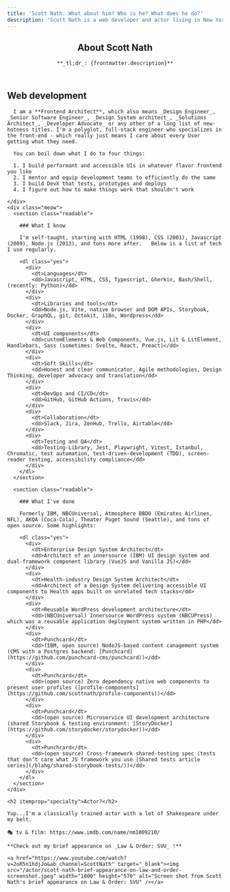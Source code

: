 ```yaml
---
title: 'Scott Nath: What about him? Who is he? What does he do?'
description: 'Scott Nath is a web developer and actor living in New York State'
---
```



<SiteWide title={frontmatter.title} description={frontmatter.description} image={frontmatter.heroImage}>

  <article itemscope itemtype="https://schema.org/Person">

  <header class="readable">
    <h1>About <span itemprop="name">Scott Nath</span></h1>

    **_tl;dr_: {frontmatter.description}**

    

  </header>
  <section>
    <div class="readable">
      <h2 itemprop="hasOccupation">Web development</h2>

      I am a **Frontend Architect**, which also means _Design Engineer_, _Senior Software Engineer_, _Design System architect_, _Solutions Architect_, _Developer Advocate_ or any other of a long list of new-hotness titles. I'm a polyglot, full-stack engineer who specializes in the front-end - which really just means I care about every User getting what they need.
      
      You can boil down what I do to four things: 

      1. I build performant and accessible UIs in whatever flavor frontend you like 
      2. I mentor and equip development teams to efficiently do the same 
      3. I build DevX that tests, prototypes and deploys
      4. I figure out how to make things work that shouldn't work

    </div>
    <div class="meow">
      <section class="readable">

        ### What I know

        I'm self-taught, starting with HTML (1998), CSS (2001), Javascript (2009), Node.js (2013), and tons more after.   Below is a list of tech I use regularly.

        <dl class="yes">
          <div>
            <dt>Languages</dt>
            <dd>Javascript, HTML, CSS, Typescript, Gherkin, Bash/Shell, (recently: Python)</dd>
          </div>
          <div>
            <dt>Libraries and tools</dt>
            <dd>Node.js, Vite, native browser and DOM APIs, Storybook, Docker, GraphQL, git, Octokit, i18n, Wordpress</dd>
          </div>
          <div>
            <dt>UI components</dt>
            <dd>customElements & Web Components, Vue.js, Lit & LitElement, Handlebars, Sass (sometimes: Svelte, React, Preact)</dd>
          </div>
          <div>
            <dt>Soft Skills</dt>
            <dd>Honest and clear communicator, Agile methodologies, Design Thinking, developer advocacy and translation</dd>
          </div>
          <div>
            <dt>DevOps and CI/CD</dt>
            <dd>GitHub, GitHub Actions, Travis</dd>
          </div>
          <div>
            <dt>Collaboration</dt>
            <dd>Slack, Jira, ZenHub, Trello, Airtable</dd>
          </div>
          <div>
            <dt>Testing and QA</dt>
            <dd>Testing-Library, Jest, Playwright, Vitest, Istanbul, Chromatic, test automation, test-driven-development (TDD), screen-reader testing, accessibility compliance</dd>
          </div>
        </dl>
      </section>

      <section class="readable">

        ### What I've done

        Formerly IBM, NBCUniversal, Atmosphere BBDO (Emirates Airlines, NFL), AKQA (Coca-Cola), Theater Puget Sound (Seattle), and tons of open source. Some highlights:

        <dl class="yes">
          <div>
            <dt>Enterprise Design System Architect</dt>
            <dd>Architect of an innersource (IBM) UI design system and dual-framework component library (VueJS and Vanilla JS)</dd>
          </div>
          <div>
            <dt>Health-industry Design System Architect</dt>
            <dd>Architect of a Design System delivering accessible UI components to Health apps built on unrelated tech stacks</dd>
          </div>
          <div>
            <dt>Reusable WordPress development architecture</dt>
            <dd>(NBCUniversal) Innersource WordPress system (NBCUPress) which was a reusable application deployment system written in PHP</dd>
          </div>
          <div>
            <dt>Punchcard</dt>
            <dd>(IBM, open source) NodeJS-based content canagement system (CMS with a Postgres backend: [Punchcard](https://github.com/punchcard-cms/punchcard))</dd>
          </div>
          <div>
            <dt>Punchcard</dt>
            <dd>(open source) Zero dependency native web components to present user profiles ([profile-components](https://github.com/scottnath/profile-components))</dd>
          </div>
          <div>
            <dt>Punchcard</dt>
            <dd>(open source) Microservice UI development architecture (shared Storybook & testing environment: [StoryDocker](https://github.com/storydocker/storydocker))</dd>
          </div>
          <div>
            <dt>Punchcard</dt>
            <dd>(open source) Cross-framework shared-testing spec (tests that don’t care what JS framework you use [Shared tests article series](/blahg/shared-storybook-tests/))</dd>
          </div>
        </dl>
      </section>
    </div>

  </section>
  <section class="readable">

    <h2 itemprop="specialty">Actor?</h2>

    Yup...I'm a classically trained actor with a lot of Shakespeare under my belt. 

    🎭 tv & film: https://www.imdb.com/name/nm1009210/

    **Check out my brief appearance on _Law & Order: SVU_ !**

    <a href="https://www.youtube.com/watch?v=2oR5n1hdjJo&ab_channel=ScottNath" target="_blank"><img src="/actor/scott-nath-brief-appearance-on-law-and-order-screenshot.jpeg" width="1000" height="570" alt="Screen shot from Scott Nath's brief appearance on Law & Order: SVU" /></a>

  </section>

  </article>
</SiteWide>

